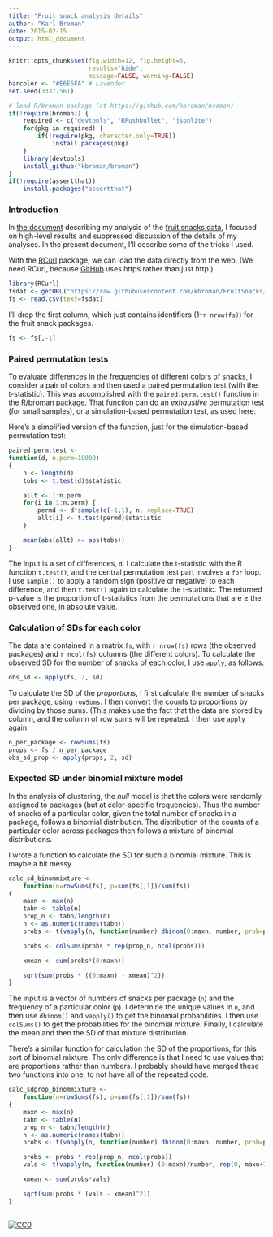 ```yaml
---
title: "Fruit snack analysis details"
author: "Karl Broman"
date: 2015-02-15
output: html_document
---
```


```r
knitr::opts_chunk$set(fig.width=12, fig.height=5,
                      results="hide",
                      message=FALSE, warning=FALSE)
barcolor <- "#E6E6FA" # Lavender
set.seed(33377561)
```

```r
# load R/broman package (at https://github.com/kbroman/broman)
if(!require(broman)) {
    required <- c("devtools", "RPushbullet", "jsonlite")
    for(pkg in required) {
        if(!require(pkg, character.only=TRUE))
            install.packages(pkg)
    }
    library(devtools)
    install_github("kbroman/broman")
}
if(!require(assertthat))
    install.packages("assertthat")
```


### Introduction

In
[the document](http://kbroman.org/FruitSnacks/assets/fruit_snacks.html)
describing my analysis of the
[fruit snacks data](https://github.com/kbroman/FruitSnacks), I focused
on high-level results and suppressed discussion of the details of my
analyses. In the present document, I'll describe some of the tricks I used.

With the [RCurl](http://cran.r-project.org/web/packages/RCurl/)
package, we can load the data directly from the web. (We need RCurl,
because [GitHub](https://github.com) uses https rather than just http.)

```r
library(RCurl)
fsdat <- getURL("https://raw.githubusercontent.com/kbroman/FruitSnacks/master/Data/fruit_snacks.csv")
fs <- read.csv(text=fsdat)
```

I'll drop the first column, which just contains identifiers
(1&ndash;`r nrow(fs)`) for the fruit snack packages.

```r
fs <- fs[,-1]
```

### Paired permutation tests

To evaluate differences in the frequencies of different colors of
snacks, I consider a pair of colors and then used a paired permutation
test (with the t-statistic). This was accomplished with the
`paired.perm.test()` function in the
[R/broman](https://github.com/kbroman/broman) package. That function
can do an _exhaustive_ permutation test (for small samples), or a
simulation-based permutation test, as used here.

Here's a simplified version of the function, just for the
simulation-based permutation test:

```r
paired.perm.test <-
function(d, n.perm=10000)
{
    n <- length(d)
    tobs <- t.test(d)$statistic

    allt <- 1:n.perm
    for(i in 1:n.perm) {
        permd <- d*sample(c(-1,1), n, replace=TRUE)
        allt[i] <- t.test(permd)$statistic
    }

    mean(abs(allt) >= abs(tobs))
}
```

The input is a set of differences, `d`. I calculate the t-statistic
with the R function `t.test()`, and the central permutation test part
involves a `for` loop. I use `sample()` to apply a random sign
(positive or negative) to each difference, and then `t.test()` again
to calculate the t-statistic. The returned p-value is the proportion
of t-statistics from the permutations that are &ge; the observed one,
in absolute value.

### Calculation of SDs for each color

The data are contained in a matrix `fs`, with `r nrow(fs)` rows (the
observed packages) and `r ncol(fs)` columns (the different colors).
To calculate the observed SD for the number of snacks of each color, I
use `apply`, as follows:

```r
obs_sd <- apply(fs, 2, sd)
```

To calculate the SD of the _proportions_, I first calculate the number
of snacks per package, using `rowSums`. I then convert the counts to
proportions by dividing by those sums. (This makes use the fact that
the data are stored by column, and the column of row sums will be
repeated. I then use `apply` again.

```r
n_per_package <- rowSums(fs)
props <- fs / n_per_package
obs_sd_prop <- apply(props, 2, sd)
```


### Expected SD under binomial mixture model

In the analysis of clustering, the _null_ model is that the colors
were randomly assigned to packages (but at color-specific
frequencies). Thus the number of snacks of a particular color, given
the total number of snacks in a package, follows a binomial
distribution. The distribution of the counts of a particular color
across packages then follows a mixture of binomial distributions.

I wrote a function to calculate the SD for such a binomial mixture.
This is maybe a bit messy.

```r
calc_sd_binommixture <-
    function(n=rowSums(fs), p=sum(fs[,1])/sum(fs))
{
    maxn <- max(n)
    tabn <- table(n)
    prop_n <- tabn/length(n)
    n <- as.numeric(names(tabn))
    probs <- t(vapply(n, function(number) dbinom(0:maxn, number, prob=p), rep(0, maxn+1)))

    probs <- colSums(probs * rep(prop_n, ncol(probs)))

    xmean <- sum(probs*(0:maxn))

    sqrt(sum(probs * ((0:maxn) - xmean)^2))
}
```

The input is a vector of numbers of snacks per package (`n`) and the
frequency of a particular color (`p`). I determine the unique values
in `n`, and then use `dbinom()` and `vapply()` to get the binomial
probabilities. I then use `colSums()` to get the probabilities
for the binomial mixture. Finally, I calculate the mean and then the
SD of that mixture distribution.

There's a similar function for calculation the SD of the proportions,
for this sort of binomial mixture. The only difference is that I need
to use values that are proportions rather than numbers. I probably
should have merged these two functions into one, to not have all of
the repeated code.

```r
calc_sdprop_binommixture <-
    function(n=rowSums(fs), p=sum(fs[,1])/sum(fs))
{
    maxn <- max(n)
    tabn <- table(n)
    prop_n <- tabn/length(n)
    n <- as.numeric(names(tabn))
    probs <- t(vapply(n, function(number) dbinom(0:maxn, number, prob=p), rep(0, maxn+1)))

    probs <- probs * rep(prop_n, ncol(probs))
    vals <- t(vapply(n, function(number) (0:maxn)/number, rep(0, maxn+1)))

    xmean <- sum(probs*vals)

    sqrt(sum(probs * (vals - xmean)^2))
}
```


---

[![CC0](http://i.creativecommons.org/p/zero/1.0/88x31.png)](http://creativecommons.org/publicdomain/zero/1.0/)
